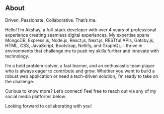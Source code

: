 ## About

<p style={{fontSize: "1.5rem", fontWeight: "500"}}>Driven. Passionate. Collaborative. That’s me.</p>

Hello! I’m Akshay, a full-stack developer with over 4 years of professional experience creating seamless digital experiences. My expertise spans MongoDB, Express.js, Node.js, React.js, Next.js, RESTful APIs, Gatsby.js, HTML, CSS, JavaScript, Bootstrap, Netlify, and GraphQL. I thrive in environments that challenge me to push my skills further and innovate with technology.

I’m a bold problem-solver, a fast learner, and an enthusiastic team player who is always eager to contribute and grow. Whether you want to build a robust web application or need a tech-driven solution, I’m ready to take on the challenge.

Curious to know more? Let’s connect! Feel free to reach out via any of my social media platforms below.

Looking forward to collaborating with you!
